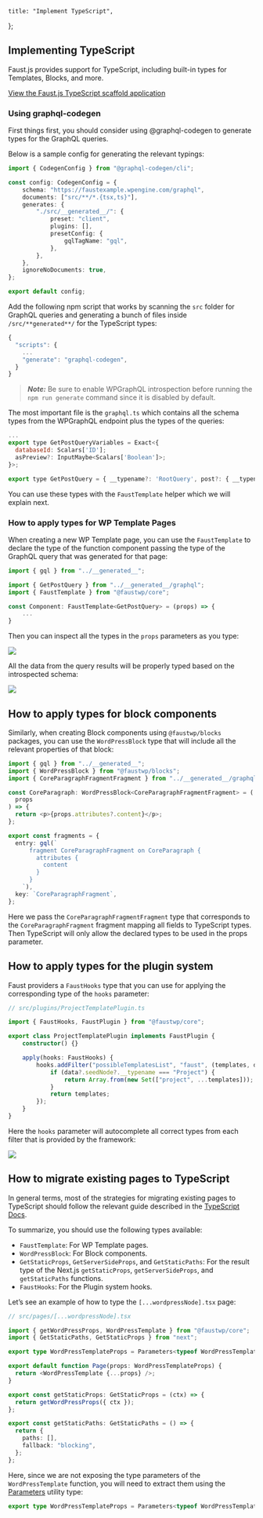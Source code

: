 	title: "Implement TypeScript",
};

## Implementing TypeScript

Faust.js provides support for TypeScript, including built-in types for Templates, Blocks, and more.

[View the Faust.js TypeScript scaffold application](https://github.com/wpengine/faust-scaffold-ts)

### Using graphql-codegen

First things first, you should consider using @graphql-codegen to generate types for the GraphQL queries.

Below is a sample config for generating the relevant typings:

```typescript
import { CodegenConfig } from "@graphql-codegen/cli";

const config: CodegenConfig = {
	schema: "https://faustexample.wpengine.com/graphql",
	documents: ["src/**/*.{tsx,ts}"],
	generates: {
		"./src/__generated__/": {
			preset: "client",
			plugins: [],
			presetConfig: {
				gqlTagName: "gql",
			},
		},
	},
	ignoreNoDocuments: true,
};

export default config;
```

Add the following npm script that works by scanning the `src` folder for GraphQL queries and generating a bunch of files inside `/src/**generated**/` for the TypeScript types:

```javascript
{
  "scripts": {
    ...
    "generate": "graphql-codegen",
  }
}
```

> **_Note:_** Be sure to enable WPGraphQL introspection before running the `npm run generate` command since it is disabled by default.

The most important file is the `graphql.ts` which contains all the schema types from the WPGraphQL endpoint plus the types of the queries:

```javascript
...
export type GetPostQueryVariables = Exact<{
  databaseId: Scalars['ID'];
  asPreview?: InputMaybe<Scalars['Boolean']>;
}>;

export type GetPostQuery = { __typename?: 'RootQuery', post?: { __typename?: 'Post', title?: string | null, content?: string | null, date?: string | null, author?: { __typename?: 'NodeWithAuthorToUserConnectionEdge', node: { __typename?: 'User', name?: string | null } } | null } | null, generalSettings?: { __typename?: 'GeneralSettings', title?: string | null, description?: string | null } | null, primaryMenuItems?: { __typename?: 'RootQueryToMenuItemConnection', nodes: Array<{ __typename?: 'MenuItem', id: string, uri?: string | null, path?: string | null, label?: string | null, parentId?: string | null, cssClasses?: Array<string | null> | null, menu?: { __typename?: 'MenuItemToMenuConnectionEdge', node: { __typename?: 'Menu', name?: string | null } } | null }> } | null };
```

You can use these types with the `FaustTemplate` helper which we will explain next.

### How to apply types for WP Template Pages

When creating a new WP Template page, you can use the `FaustTemplate` to declare the type of the function component passing the type of the GraphQL query that was generated for that page:

```javascript
import { gql } from "../__generated__";

import { GetPostQuery } from "../__generated__/graphql";
import { FaustTemplate } from "@faustwp/core";

const Component: FaustTemplate<GetPostQuery> = (props) => {
    ...
}
```

Then you can inspect all the types in the `props` parameters as you type:

![](./images/ts-image-one.png)

All the data from the query results will be properly typed based on the introspected schema:

![](./images/ts-image-two.png)

## How to apply types for block components

Similarly, when creating Block components using `@faustwp/blocks` packages, you can use the `WordPressBlock` type that will include all the relevant properties of that block:

```typescript
import { gql } from "../__generated__";
import { WordPressBlock } from "@faustwp/blocks";
import { CoreParagraphFragmentFragment } from "../__generated__/graphql";

const CoreParagraph: WordPressBlock<CoreParagraphFragmentFragment> = (
  props
) => {
  return <p>{props.attributes?.content}</p>;
};

export const fragments = {
  entry: gql(`
      fragment CoreParagraphFragment on CoreParagraph {
        attributes {
          content
        }
      }
    `),
  key: `CoreParagraphFragment`,
};
```

Here we pass the `CoreParagraphFragmentFragment` type that corresponds to the `CoreParagraphFragment` fragment mapping all fields to TypeScript types. Then TypeScript will only allow the declared types to be used in the props parameter.

## How to apply types for the plugin system

Faust providers a `FaustHooks` type that you can use for applying the corresponding type of the `hooks` parameter:

```typescript
// src/plugins/ProjectTemplatePlugin.ts

import { FaustHooks, FaustPlugin } from "@faustwp/core";

export class ProjectTemplatePlugin implements FaustPlugin {
	constructor() {}

	apply(hooks: FaustHooks) {
		hooks.addFilter("possibleTemplatesList", "faust", (templates, data) => {
			if (data?.seedNode?.__typename === "Project") {
				return Array.from(new Set(["project", ...templates]));
			}
			return templates;
		});
	}
}
```

Here the `hooks` parameter will autocomplete all correct types from each filter that is provided by the framework:

![](./images/typescript-fausthooks-type.png)

## How to migrate existing pages to TypeScript

In general terms, most of the strategies for migrating existing pages to TypeScript should follow the relevant guide described in the [TypeScript Docs](https://www.typescriptlang.org/docs/).

To summarize, you should use the following types available:

- `FaustTemplate`: For WP Template pages.
- `WordPressBlock`: For Block components.
- `GetStaticProps`, `GetServerSideProps`, and `GetStaticPaths`: For the result type of the Next.js `getStaticProps`, `getServerSideProps`, and `getStaticPaths` functions.
- `FaustHooks`: For the Plugin system hooks.

Let’s see an example of how to type the `[...wordpressNode].tsx` page:

```typescript
// src/pages/[...wordpressNode].tsx

import { getWordPressProps, WordPressTemplate } from "@faustwp/core";
import { GetStaticPaths, GetStaticProps } from "next";

export type WordPressTemplateProps = Parameters<typeof WordPressTemplate>[0];

export default function Page(props: WordPressTemplateProps) {
  return <WordPressTemplate {...props} />;
}

export const getStaticProps: GetStaticProps = (ctx) => {
  return getWordPressProps({ ctx });
};

export const getStaticPaths: GetStaticPaths = () => {
  return {
    paths: [],
    fallback: "blocking",
  };
};
```

Here, since we are not exposing the type parameters of the `WordPressTemplate` function, you will need to extract them using the [Parameters](https://www.typescriptlang.org/docs/handbook/utility-types.html#parameterstype) utility type:

```typescript
export type WordPressTemplateProps = Parameters<typeof WordPressTemplate>[0];
```
